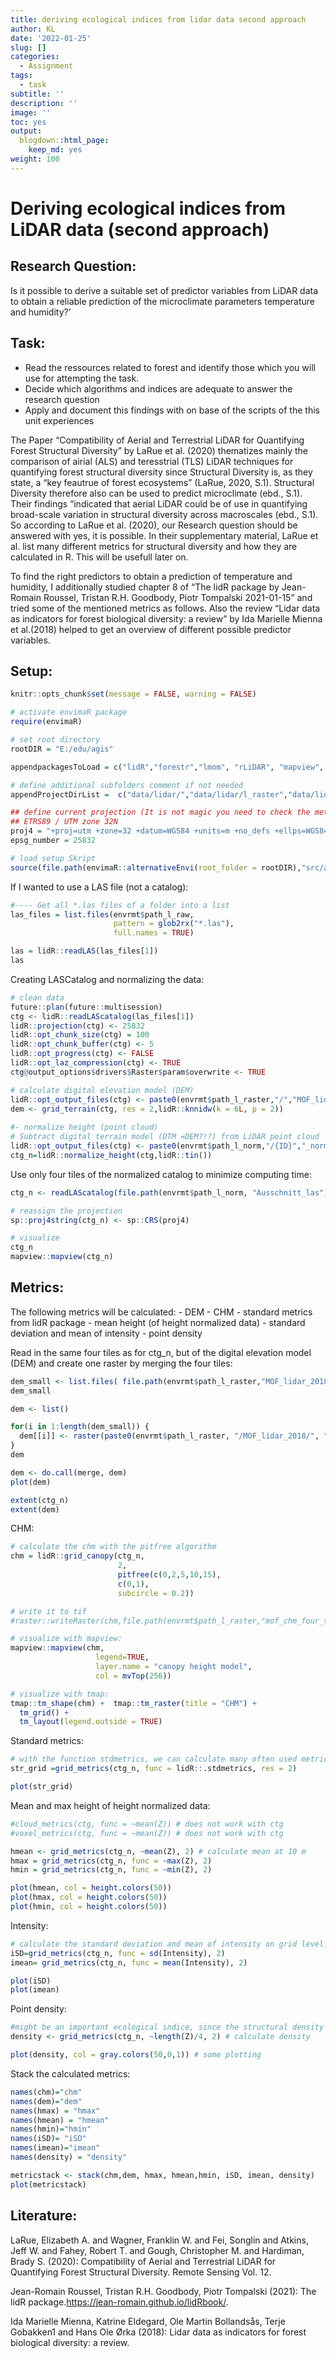 ```yaml
---
title: deriving ecological indices from lidar data second approach
author: KL
date: '2022-01-25'
slug: []
categories:
  - Assignment
tags:
  - task
subtitle: ''
description: ''
image: ''
toc: yes
output:
  blogdown::html_page:
    keep_md: yes
weight: 100
---
```


# Deriving ecological indices from LiDAR data (second approach)

## Research Question:

Is it possible to derive a suitable set of predictor variables from LiDAR 
data to obtain a reliable prediction of the microclimate parameters temperature and humidity?'

## Task:

- Read the ressources related to forest and identify those which you will use for attempting the task.
- Decide which algorithms and indices are adequate to answer the research question
- Apply and document this findings with on base of the scripts of the this unit experiences 

The Paper  "Compatibility of Aerial and Terrestrial LiDAR for
Quantifying Forest Structural Diversity" by LaRue et al. (2020) thematizes mainly the comparison of airial (ALS) and teresstrial (TLS) LiDAR techniques for quantifying forest structural diversity since Structural Diversity is, as they state, a "key feautrue of forest ecosystems" (LaRue, 2020, S.1).
Structural Diversity therefore also can be used to predict microclimate (ebd., S.1). Their findings "indicated that aerial LiDAR could be of use in quantifying broad-scale variation in structural diversity across macroscales (ebd., S.1). So according to LaRue et al. (2020), our Research question should be answered with yes, it is possible. In their supplementary material, LaRue et al. list many different metrics for structural diversity and how they are calculated in R. This will be usefull later on.

To find the right predictors to obtain a prediction of temperature and humidity, I additionally studied chapter 8 of "The lidR package by Jean-Romain Roussel, Tristan R.H. Goodbody, Piotr Tompalski 2021-01-15" and tried some of the mentioned metrics as follows. Also the review "Lidar data as indicators for forest biological diversity: a review" by Ida Marielle Mienna et al.(2018) helped to get an overview of different possible predictor variables.
 

## Setup:
```r
knitr::opts_chunk$set(message = FALSE, warning = FALSE)

```
```r
# activate envimaR package
require(envimaR)

# set root directory
rootDIR = "E:/edu/agis"

appendpackagesToLoad = c("lidR","forestr","lmom", "rLiDAR", "mapview", "raster", "rlas", "sp", "sf","tiff","raster", "rgl","future")

# define additional subfolders comment if not needed
appendProjectDirList =  c("data/lidar/","data/lidar/l_raster","data/lidar/l_raw","data/lidar/l_norm")

## define current projection (It is not magic you need to check the meta data or ask your instructor) 
## ETRS89 / UTM zone 32N
proj4 = "+proj=utm +zone=32 +datum=WGS84 +units=m +no_defs +ellps=WGS84 +towgs84=0,0,0"
epsg_number = 25832

# load setup Skript
source(file.path(envimaR::alternativeEnvi(root_folder = rootDIR),"src/agis_setup.R"),echo = TRUE)
```

If I wanted to use a LAS file (not a catalog):
```r
#---- Get all *.las files of a folder into a list
las_files = list.files(envrmt$path_l_raw,
                       pattern = glob2rx("*.las"),
                       full.names = TRUE)

las = lidR::readLAS(las_files[1])
las

```

Creating LASCatalog and normalizing the data:
```r
# clean data
future::plan(future::multisession)
ctg <- lidR::readLAScatalog(las_files[1])
lidR::projection(ctg) <- 25832
lidR::opt_chunk_size(ctg) = 100
lidR::opt_chunk_buffer(ctg) <- 5
lidR::opt_progress(ctg) <- FALSE
lidR::opt_laz_compression(ctg) <- TRUE
ctg@output_options$drivers$Raster$param$overwrite <- TRUE

# calculate digital elevation model (DEM)
lidR::opt_output_files(ctg) <- paste0(envrmt$path_l_raster,"/","MOF_lidar_2018","/{ID}","_dsm")
dem <- grid_terrain(ctg, res = 2,lidR::knnidw(k = 6L, p = 2))
  
#- normalize height (point cloud)
# Subtract digital terrain model (DTM =DEM?!?) from LiDAR point cloud
lidR::opt_output_files(ctg) <- paste0(envrmt$path_l_norm,"/{ID}","_norm_height")
ctg_n=lidR::normalize_height(ctg,lidR::tin())

```


Use only four tiles of the normalized catalog to minimize computing time:
```r
ctg_n <- readLAScatalog(file.path(envrmt$path_l_norm, "Ausschnitt_las"))

# reassign the projection
sp::proj4string(ctg_n) <- sp::CRS(proj4)

# visualize
ctg_n
mapview::mapview(ctg_n)
```

## Metrics:

The following metrics will be calculated: 
- DEM
- CHM
- standard metrics from lidR package
- mean height (of height normalized data)
- standard deviation and mean of intensity
- point density

Read in the same four tiles as for ctg_n, but of the digital elevation model (DEM) and create one raster by merging the four tiles:
```r
dem_small <- list.files( file.path(envrmt$path_l_raster,"MOF_lidar_2018", "Ausschnitt_tif"), pattern="*.tif")
dem_small

dem <- list()

for(i in 1:length(dem_small)) {
  dem[[i]] <- raster(paste0(envrmt$path_l_raster, "/MOF_lidar_2018/", "Ausschnitt_tif/", dem_small[i]))
}
dem

dem <- do.call(merge, dem)
plot(dem)

extent(ctg_n)
extent(dem)
```

CHM:
```r
# calculate the chm with the pitfree algorithm
chm = lidR::grid_canopy(ctg_n, 
                        2, 
                        pitfree(c(0,2,5,10,15), 
                        c(0,1), 
                        subcircle = 0.2))

# write it to tif
#raster::writeRaster(chm,file.path(envrmt$path_l_raster,"mof_chm_four_tiles.tif"),overwrite=TRUE) 

# visualize with mapview:
mapview::mapview(chm,
                   legend=TRUE, 
                   layer.name = "canopy height model",
                   col = mvTop(256))

# visualize with tmap:
tmap::tm_shape(chm) +  tmap::tm_raster(title = "CHM") +
  tm_grid() +
  tm_layout(legend.outside = TRUE)
```

Standard metrics:
```r
# with the function stdmetrics, we can calculate many often used metrics (including f.e. height max and mean) at once: 
str_grid =grid_metrics(ctg_n, func = lidR::.stdmetrics, res = 2)
```

```r
plot(str_grid)
```

Mean and max height of height normalized data:
```r
#cloud_metrics(ctg, func = ~mean(Z)) # does not work with ctg
#voxel_metrics(ctg, func = ~mean(Z)) # does not work with ctg

hmean <- grid_metrics(ctg_n, ~mean(Z), 2) # calculate mean at 10 m
hmax = grid_metrics(ctg_n, func = ~max(Z), 2)
hmin = grid_metrics(ctg_n, func = ~min(Z), 2)
```
```r
plot(hmean, col = height.colors(50))
plot(hmax, col = height.colors(50))
plot(hmin, col = height.colors(50))
```

Intensity:
```r
# calculate the standard deviation and mean of intensity on grid level:
iSD=grid_metrics(ctg_n, func = sd(Intensity), 2)
imean= grid_metrics(ctg_n, func = mean(Intensity), 2)
```
```r
plot(iSD)
plot(imean)
```

Point density:
```r
#might be an important ecological indice, since the structural density of the woods has large impact on f.e. plant growth which is directly connected to micro climate
density <- grid_metrics(ctg_n, ~length(Z)/4, 2) # calculate density
```
```r
plot(density, col = gray.colors(50,0,1)) # some plotting
```


Stack the calculated metrics:
```r

names(chm)="chm"
names(dem)="dem"
names(hmax) = "hmax"
names(hmean) = "hmean"
names(hmin)="hmin"
names(iSD)= "iSD"
names(imean)="imean"
names(density) = "density"

metricstack <- stack(chm,dem, hmax, hmean,hmin, iSD, imean, density)   
plot(metricstack)
```

## Literature:
LaRue, Elizabeth A. and Wagner, Franklin W. and Fei, Songlin and Atkins, Jeff W. and Fahey, Robert T. and Gough, Christopher M. and Hardiman, Brady S. (2020): Compatibility of Aerial and Terrestrial LiDAR for Quantifying Forest Structural Diversity. Remote Sensing Vol. 12.

Jean-Romain Roussel, 
Tristan R.H. Goodbody, Piotr Tompalski (2021): The lidR package.<https://jean-romain.github.io/lidRbook/>.

Ida Marielle Mienna, Katrine Eldegard, Ole Martin Bollandsås, Terje Gobakken1 and Hans Ole
Ørka (2018): Lidar data as indicators for forest biological diversity: a review.
